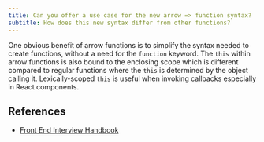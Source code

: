 ```yaml
---
title: Can you offer a use case for the new arrow => function syntax?
subtitle: How does this new syntax differ from other functions?
---
```


One obvious benefit of arrow functions is to simplify the syntax needed to create functions, without a need for the `function` keyword. The `this` within arrow functions is also bound to the enclosing scope which is different compared to regular functions where the `this` is determined by the object calling it. Lexically-scoped `this` is useful when invoking callbacks especially in React components.

## References

- [Front End Interview Handbook](https://www.frontendinterviewhandbook.com/javascript-questions)
